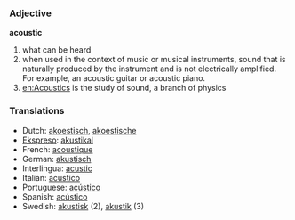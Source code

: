 === Adjective ===

'''acoustic'''

# what can be heard
# when used in the context of music or musical instruments, sound that is naturally produced by the instrument and is not electrically amplified. For example, an acoustic guitar or acoustic piano. 
#[[en:Acoustics]] is the study of sound, a branch of physics 


=== Translations ===
*Dutch: [[akoestisch]], [[akoestische]]
*[[Ekspreso]]: [[akustikal]]
*French: [[acoustique]] 
*German: [[akustisch]] 
*Interlingua: [[acustic]] 
*Italian: [[acustico]] 
*Portuguese: [[acústico]] 
*Spanish: [[acústico]]
*Swedish: [[akustisk]] (2), [[akustik]] (3)